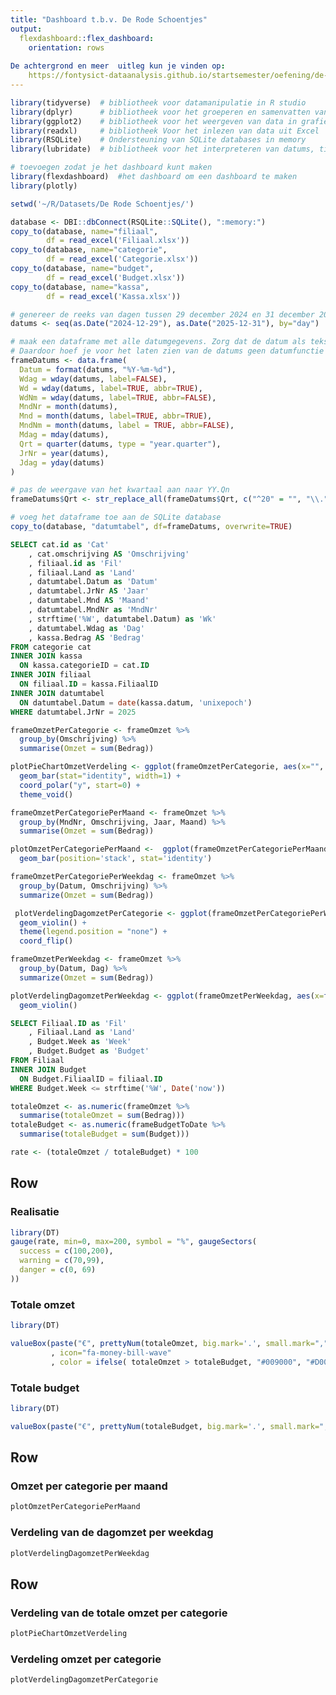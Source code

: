 ```yaml
---
title: "Dashboard t.b.v. De Rode Schoentjes"
output: 
  flexdashboard::flex_dashboard:
    orientation: rows
    
De achtergrond en meer  uitleg kun je vinden op:
    https://fontysict-dataanalysis.github.io/startsemester/oefening/de-rode-schoentjes.html
---
```


```r
library(tidyverse)  # bibliotheek voor datamanipulatie in R studio
library(dplyr)      # bibliotheek voor het groeperen en samenvatten van dataframes in R
library(ggplot2)    # bibliotheek voor het weergeven van data in grafieken
library(readxl)     # bibliotheek Voor het inlezen van data uit Excel
library(RSQLite)    # Ondersteuning van SQLite databases in memory
library(lubridate)  # bibliotheek voor het interpreteren van datums, tijden en periodes 

# toevoegen zodat je het dashboard kunt maken
library(flexdashboard)  #het dashboard om een dashboard te maken
library(plotly)
```

```r
setwd('~/R/Datasets/De Rode Schoentjes/')

database <- DBI::dbConnect(RSQLite::SQLite(), ":memory:")
copy_to(database, name="filiaal",
        df = read_excel('Filiaal.xlsx'))
copy_to(database, name="categorie",
        df = read_excel('Categorie.xlsx'))
copy_to(database, name="budget",
        df = read_excel('Budget.xlsx'))
copy_to(database, name="kassa",
        df = read_excel('Kassa.xlsx'))
```

```r
# genereer de reeks van dagen tussen 29 december 2024 en 31 december 2025 
datums <- seq(as.Date("2024-12-29"), as.Date("2025-12-31"), by="day")

# maak een dataframe met alle datumgegevens. Zorg dat de datum als tekst wordt opgeslagen. 
# Daardoor hoef je voor het laten zien van de datums geen datumfunctie te gebruiken.
frameDatums <- data.frame(
  Datum = format(datums, "%Y-%m-%d"),
  Wdag = wday(datums, label=FALSE),
  Wd = wday(datums, label=TRUE, abbr=TRUE),
  WdNm = wday(datums, label=TRUE, abbr=FALSE),
  MndNr = month(datums),
  Mnd = month(datums, label=TRUE, abbr=TRUE),
  MndNm = month(datums, label = TRUE, abbr=FALSE),
  Mdag = mday(datums),
  Qrt = quarter(datums, type = "year.quarter"),
  JrNr = year(datums),
  Jdag = yday(datums)
) 

# pas de weergave van het kwartaal aan naar YY.Qn
frameDatums$Qrt <- str_replace_all(frameDatums$Qrt, c("^20" = "", "\\." = "Q"))

# voeg het dataframe toe aan de SQLite database
copy_to(database, "datumtabel", df=frameDatums, overwrite=TRUE)
```

```sql
SELECT cat.id as 'Cat'
    , cat.omschrijving AS 'Omschrijving'
    , filiaal.id as 'Fil'
    , filiaal.Land as 'Land'
    , datumtabel.Datum as 'Datum'
    , datumtabel.JrNr AS 'Jaar'
    , datumtabel.Mnd AS 'Maand'
    , datumtabel.MndNr as 'MndNr'
    , strftime('%W', datumtabel.Datum) as 'Wk'
    , datumtabel.Wdag as 'Dag'
    , kassa.Bedrag AS 'Bedrag'
FROM categorie cat
INNER JOIN kassa
  ON kassa.categorieID = cat.ID 
INNER JOIN filiaal
  ON filiaal.ID = kassa.FiliaalID
INNER JOIN datumtabel
  ON datumtabel.Datum = date(kassa.datum, 'unixepoch')
WHERE datumtabel.JrNr = 2025
```

```r
frameOmzetPerCategorie <- frameOmzet %>%
  group_by(Omschrijving) %>%
  summarise(Omzet = sum(Bedrag))
```

```r
plotPieChartOmzetVerdeling <- ggplot(frameOmzetPerCategorie, aes(x="", y=Omzet, fill=fct_reorder(Omschrijving,Omzet))) +
  geom_bar(stat="identity", width=1) +
  coord_polar("y", start=0) +
  theme_void() 
```

```r
frameOmzetPerCategoriePerMaand <- frameOmzet %>%
  group_by(MndNr, Omschrijving, Jaar, Maand) %>%
  summarise(Omzet = sum(Bedrag))
```

```r
plotOmzetPerCategoriePerMaand <-  ggplot(frameOmzetPerCategoriePerMaand, aes(fill=fct_reorder(Omschrijving,Omzet), x=factor(MndNr), y=Omzet)) + 
  geom_bar(position='stack', stat='identity')
```

```r
frameOmzetPerCategoriePerWeekdag <- frameOmzet %>%
  group_by(Datum, Omschrijving) %>%
  summarize(Omzet = sum(Bedrag)) 
```

```r
 plotVerdelingDagomzetPerCategorie <- ggplot(frameOmzetPerCategoriePerWeekdag, aes(x=fct_reorder(Omschrijving,Omzet), y=Omzet, fill=Omschrijving)) +
  geom_violin() +
  theme(legend.position = "none") +
  coord_flip()
```

```r
frameOmzetPerWeekdag <- frameOmzet %>%
  group_by(Datum, Dag) %>%
  summarize(Omzet = sum(Bedrag)) 
```

```r
plotVerdelingDagomzetPerWeekdag <- ggplot(frameOmzetPerWeekdag, aes(x=factor(Dag), y=Omzet, fill=factor(Dag))) +
  geom_violin()
``` 

```sql
SELECT Filiaal.ID as 'Fil'
    , Filiaal.Land as 'Land'
    , Budget.Week as 'Week'
    , Budget.Budget as 'Budget'
FROM Filiaal
INNER JOIN Budget
  ON Budget.FiliaalID = filiaal.ID
WHERE Budget.Week <= strftime('%W', Date('now'))
```


```r
totaleOmzet <- as.numeric(frameOmzet %>%
  summarise(totaleOmzet = sum(Bedrag)))
totaleBudget <- as.numeric(frameBudgetToDate %>%
  summarise(totaleBudget = sum(Budget)))

rate <- (totaleOmzet / totaleBudget) * 100
```


Row
------------------------------------------------------------
### Realisatie
```r
library(DT)
gauge(rate, min=0, max=200, symbol = "%", gaugeSectors(
  success = c(100,200),
  warning = c(70,99),
  danger = c(0, 69)
))
```

### Totale omzet
```r
library(DT)

valueBox(paste("€", prettyNum(totaleOmzet, big.mark='.', small.mark=","))
         , icon="fa-money-bill-wave"
         , color = ifelse( totaleOmzet > totaleBudget, "#009000", "#D00000"))
```

### Totale budget
```r
library(DT)

valueBox(paste("€", prettyNum(totaleBudget, big.mark='.', small.mark=",")), icon="fa-money-bill-wave")
```

Row
------------------------------------------------------------
### Omzet per categorie per maand
```r
plotOmzetPerCategoriePerMaand
```

### Verdeling van de dagomzet per weekdag
```r
plotVerdelingDagomzetPerWeekdag
```

Row 
------------------------------------------------------------
### Verdeling van de totale omzet per categorie
```r
plotPieChartOmzetVerdeling
```


### Verdeling omzet per categorie
```r
plotVerdelingDagomzetPerCategorie
```

